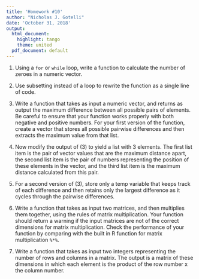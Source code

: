 ```yaml
---
title: 'Homework #10'
author: "Nicholas J. Gotelli"
date: 'October 31, 2018'
output:
  html_document:
    highlight: tango
    theme: united
  pdf_document: default
---
```


1. Using a `for` or `while` loop, write a function to calculate the number of zeroes in a numeric vector.

2. Use subsetting instead of a loop to rewrite the function as a single line of code.

3. Write a function that takes as input a numeric vector, and returns as output the maximum difference between all possible pairs of elements. Be careful to ensure that your function works properly with both negative and positive numbers. For your first version of the function, create a vector that stores all possible pairwise differences and then extracts the maximum value from that list.

4. Now modify the output of (3) to yield a list with 3 elements. The first list item is the pair of vector values that are the maximum distance apart, the second list item is the pair of numbers representing the position of these elements in the vector, and the third list item is the maximum distance calculated from this pair.

4. For a second version of (3), store only a temp variable that keeps track of each difference and then retains only the largest difference as it cycles through the pairwise differences.

5. Write a function that takes as input two matrices, and then multiplies them together, using the rules of matrix multiplication. Your function should return a warning if the input matrices are not of the correct dimensions for matrix multiplication. Check the performance of your function by comparing with the built in R function for matrix multiplication `%*%`.

6. Write a function that takes as input two integers representing the number of rows and columns in a matrix. The output is a matrix of these dimensions in which each element is the product of the row number x the column number.
